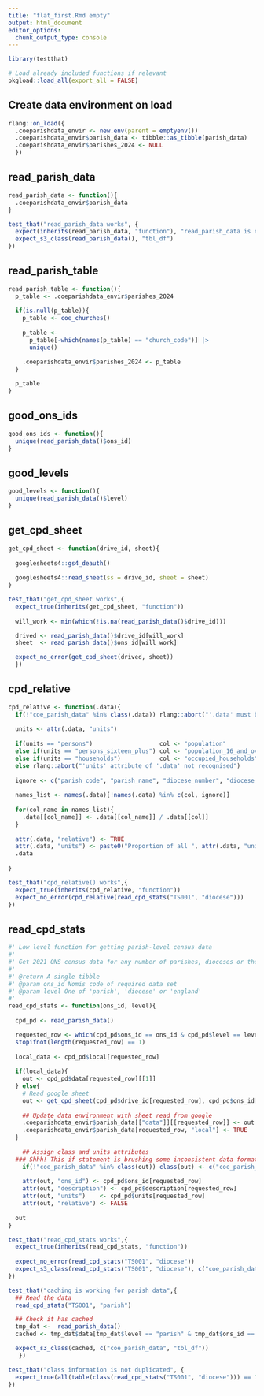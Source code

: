 ```yaml
---
title: "flat_first.Rmd empty"
output: html_document
editor_options: 
  chunk_output_type: console
---
```


```r
library(testthat)
```


```r
# Load already included functions if relevant
pkgload::load_all(export_all = FALSE)
```

## Create data environment on load

```r
rlang::on_load({
  .coeparishdata_envir <- new.env(parent = emptyenv())
  .coeparishdata_envir$parish_data <- tibble::as_tibble(parish_data)
  .coeparishdata_envir$parishes_2024 <- NULL
  })
```

## read_parish_data

```r
read_parish_data <- function(){
  .coeparishdata_envir$parish_data
}
```

```r
test_that("read_parish_data works", {
  expect(inherits(read_parish_data, "function"), "read_parish_data is not a function")
  expect_s3_class(read_parish_data(), "tbl_df")
})
```


## read_parish_table

```r
read_parish_table <- function(){
  p_table <- .coeparishdata_envir$parishes_2024
  
  if(is.null(p_table)){
    p_table <- coe_churches()
    
    p_table <-
      p_table[-which(names(p_table) == "church_code")] |> 
      unique()

    .coeparishdata_envir$parishes_2024 <- p_table
  } 
  
  p_table
}
```

## good_ons_ids

```r
good_ons_ids <- function(){
  unique(read_parish_data()$ons_id)
}
```

## good_levels

```r
good_levels <- function(){
  unique(read_parish_data()$level)
}
```

## get_cpd_sheet

```r
get_cpd_sheet <- function(drive_id, sheet){
  
  googlesheets4::gs4_deauth()
  
  googlesheets4::read_sheet(ss = drive_id, sheet = sheet)
}
```

```r
test_that("get_cpd_sheet works",{
  expect_true(inherits(get_cpd_sheet, "function"))
  
  will_work <- min(which(!is.na(read_parish_data()$drive_id)))

  drived <- read_parish_data()$drive_id[will_work]
  sheet  <- read_parish_data()$ons_id[will_work]

  expect_no_error(get_cpd_sheet(drived, sheet))
  })
```

## cpd_relative

```r
cpd_relative <- function(.data){
  if(!"coe_parish_data" %in% class(.data)) rlang::abort("'.data' must be a coe_parish_data object.")
  
  units <- attr(.data, "units")
  
  if(units == "persons")                   col <- "population"
  else if(units == "persons_sixteen_plus") col <- "population_16_and_over"
  else if(units == "households")           col <- "occupied_households"
  else rlang::abort("'units' attribute of '.data' not recognised")
  
  ignore <- c("parish_code", "parish_name", "diocese_number", "diocese_name")
  
  names_list <- names(.data)[!names(.data) %in% c(col, ignore)]
  
  for(col_name in names_list){
    .data[[col_name]] <- .data[[col_name]] / .data[[col]]
  }
  
  attr(.data, "relative") <- TRUE
  attr(.data, "units") <- paste0("Proportion of all ", attr(.data, "units"))
  .data
  
}
```

```r
test_that("cpd_relative() works",{
  expect_true(inherits(cpd_relative, "function"))
  expect_no_error(cpd_relative(read_cpd_stats("TS001", "diocese")))
})
```

## read_cpd_stats

```r
#' Low level function for getting parish-level census data
#' 
#' Get 2021 ONS census data for any number of parishes, dioceses or the whole of England. Parish data is read from a Google sheet
#' 
#' @return A single tibble
#' @param ons_id Nomis code of required data set
#' @param level One of 'parish', 'diocese' or 'england'
#' 
read_cpd_stats <- function(ons_id, level){
  
  cpd_pd <- read_parish_data()

  requested_row <- which(cpd_pd$ons_id == ons_id & cpd_pd$level == level)
  stopifnot(length(requested_row) == 1)
  
  local_data <- cpd_pd$local[requested_row]
  
  if(local_data){
    out <- cpd_pd$data[requested_row][[1]]
  } else{
    # Read google sheet
    out <- get_cpd_sheet(cpd_pd$drive_id[requested_row], cpd_pd$ons_id[requested_row])
    
    ## Update data environment with sheet read from google
    .coeparishdata_envir$parish_data[["data"]][[requested_row]] <- out
    .coeparishdata_envir$parish_data[requested_row, "local"] <- TRUE
  }
  
    ## Assign class and units attributes
  ### Shhh! This if statement is brushing some inconsistent data formatting under the rug 
    if(!"coe_parish_data" %in% class(out)) class(out) <- c("coe_parish_data", class(out))
  
    attr(out, "ons_id") <- cpd_pd$ons_id[requested_row]
    attr(out, "description") <- cpd_pd$description[requested_row]
    attr(out, "units")    <- cpd_pd$units[requested_row]
    attr(out, "relative") <- FALSE
    
  out
}
```

```r
test_that("read_cpd_stats works",{
  expect_true(inherits(read_cpd_stats, "function"))
  
  expect_no_error(read_cpd_stats("TS001", "diocese"))
  expect_s3_class(read_cpd_stats("TS001", "diocese"), c("coe_parish_data", "tbl_df"))
})

test_that("caching is working for parish data",{
  ## Read the data
  read_cpd_stats("TS001", "parish")

  ## Check it has cached
  tmp_dat <-  read_parish_data()
  cached <- tmp_dat$data[tmp_dat$level == "parish" & tmp_dat$ons_id == "TS001"][[1]]

  expect_s3_class(cached, c("coe_parish_data", "tbl_df"))
   })

test_that("class information is not duplicated", {
  expect_true(all(table(class(read_cpd_stats("TS001", "diocese"))) == 1))
})
```
 

